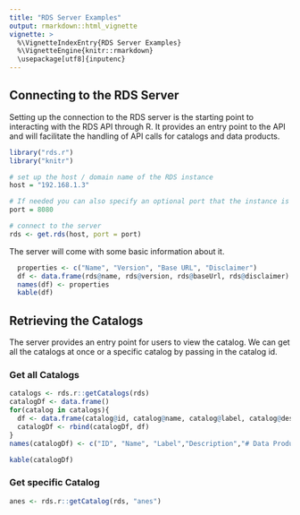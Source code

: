 ```yaml
---
title: "RDS Server Examples"
output: rmarkdown::html_vignette
vignette: >
  %\VignetteIndexEntry{RDS Server Examples}
  %\VignetteEngine{knitr::rmarkdown}
  \usepackage[utf8]{inputenc}
---
```


<style>
   table {
    width: 100%;
  }
</style>

## Connecting to the RDS Server

Setting up the connection to the RDS server is the starting point to interacting with the RDS API through R. It provides an entry point to the API and will facilitate the handling of API calls for catalogs and data products. 

```r
library("rds.r")
library("knitr")

# set up the host / domain name of the RDS instance
host = "192.168.1.3"

# If needed you can also specify an optional port that the instance is running on
port = 8080

# connect to the server
rds <- get.rds(host, port = port)
```

The server will come with some basic information about it.
```r
  properties <- c("Name", "Version", "Base URL", "Disclaimer")
  df <- data.frame(rds@name, rds@version, rds@baseUrl, rds@disclaimer)
  names(df) <- properties
  kable(df)
```

## Retrieving the Catalogs

The server provides an entry point for users to view the catalog. We can get all the catalogs at once or a specific catalog by passing in the catalog id.

### Get all Catalogs

```r
catalogs <- rds.r::getCatalogs(rds)
catalogDf <- data.frame()
for(catalog in catalogs){
  df <- data.frame(catalog@id, catalog@name, catalog@label, catalog@description, catalog@dataProductCount)
  catalogDf <- rbind(catalogDf, df)
} 
names(catalogDf) <- c("ID", "Name", "Label","Description","# Data Products")

kable(catalogDf)
```

### Get specific Catalog

```r
anes <- rds.r::getCatalog(rds, "anes")
```